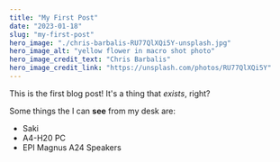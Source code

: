```yaml
---
title: "My First Post"
date: "2023-01-18"
slug: "my-first-post"
hero_image: "./chris-barbalis-RU77QlXQi5Y-unsplash.jpg"
hero_image_alt: "yellow flower in macro shot photo"
hero_image_credit_text: "Chris Barbalis"
hero_image_credit_link: "https://unsplash.com/photos/RU77QlXQi5Y"
---
```


This is the first blog post!  It's a thing that *exists*, right?

Some things the I can **see** from my desk are:
- Saki
- A4-H20 PC
- EPI Magnus A24 Speakers